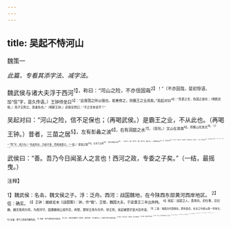 ```yaml
---
---
---
```

title: 吴起不恃河山
---



魏策一

*此篇，专看其添字法、减字法。*

魏武侯与诸大夫浮于西河<sup>1】，称曰：“河山之险，不亦信固哉<sup>2】！”（不亦固哉，是初惊语，加“信”字，是久传语。）王钟侍坐曰<sup>3】：“此晋国之所以强也。若善修之，则霸王之业具矣。”吴起对曰<sup>4】：“吾君之言，危国之道也；（喝断武侯。）而子又附之，是重危也。”（喝断王钟。）武侯忿然曰：“子之言有说乎？”

吴起对曰：“河山之险，信不足保也；（再喝武侯。）是霸王之业，不从此也。（再喝王钟。）昔者，三苗之居<sup>5】，左有彭蠡之波<sup>6】，右有洞庭之水<sup>7】，（双句。）文山在其南<sup>8】，而衡山在其北<sup>9】。（下一“而”字，成只句。）恃此险也，为政不善，而禹放逐之。（一段。）夏桀之国<sup>20】，左天门之阴<sup>11】，而右天谿之阳<sup>12】，（左右下，省二“有”字，增一“而”字，成只句。）庐睾在其北<sup>13】，伊、洛出其南<sup>14】。（去“而”字，成双句。）有此险也，然为政不善，而汤伐之。（一段。）殷纣之国<sup>15】，左孟门而右漳、釜<sup>16】，（双句，比上短。）前带河，后被山<sup>17】。（双句，比上亦短。）有此险也，然为政不善，而武王伐之。（一段。）且君亲从臣而胜降城，（“亲从臣”字法。）城非不高也，人民非不众也，然而可得并者，政恶故也。从是观之，地形险阻，奚足以霸王矣！”（上三段引古，此一段证今，“矣”字押。）

武侯曰：“善。吾乃今日闻圣人之言也！西河之政，专委之子矣。”（一结，最摇曳。）

<sup>注释】

<sup>1】魏武侯：名击，魏文侯之子。浮：泛舟。西河：战国魏地，在今陕西东部黄河西岸地区。
<sup>2】佶：确实。
<sup>3】王钟：据姚宏本《战国策》：钟，作“锴”。王错，魏国大夫，于梁惠王二年出奔帏。
<sup>4】吴起：战国卫人，善用兵。初仕鲁，后仕魏，魏文侯用为将，为西河守。因遭魏相公叔所忌，奔楚，楚悼王用为令尹。悼王死，吴起被楚宗室大臣杀害。
<sup>5】三苗：我国古代部族名，即有苗氏。在长江中游以南一带地方。
<sup>6】彭蠡：即今江西省的鄱阳湖。
<sup>7】洞庭：即今湖南省的洞庭湖。
<sup>8】文山：《姚氏战国策注》仿宋本，黄丕烈案：“文山即汶山”。主峰在今四川茂县东南。
<sup>9】衡山：即五岳之一的南岳。在今湖南省。
<sup>10】夏桀：夏朝末代的暴君。
<sup>11】天门：山名，在今河南省洛阳市东二百余里。
<sup>12】天谿：夏代水名。
<sup>13】3庐睾：夏代山名，在今河南省虎牢关。
<sup>14】伊、洛：即伊水和洛水。
<sup>15】殷纣：商朝末代暴君。
<sup>16】孟门：商代山名，在今河南省辉县西。漳、釜：水名，即漳水和滏水。釜，通“滏”。
<sup>17】被：背负。
